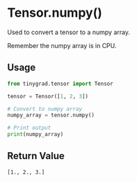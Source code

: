 # Tensor.numpy()

Used to convert a tensor to a numpy array.

Remember the numpy array is in CPU.

## Usage

```python copy
from tinygrad.tensor import Tensor

tensor = Tensor([1, 2, 3])

# Convert to numpy array
numpy_array = tensor.numpy()

# Print output
print(numpy_array)
```

## Return Value
```bash
[1., 2., 3.]
```

